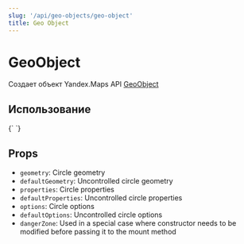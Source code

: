 ```yaml
---
slug: '/api/geo-objects/geo-object'
title: Geo Object
---
```



# GeoObject

Создает объект Yandex.Maps API [GeoObject][docs]

## Использование

<Canvas>
  {`
  <YMaps>
    <Map
      defaultState={{
        center: [55.751574, 37.573856],
        zoom: 3,
      }}
    >
      <GeoObject
        geometry={{
          type: 'LineString',
          coordinates: [
            [55.76, 37.64],
            [52.51, 13.38],
          ],
        }}
        options={{
          geodesic: true,
          strokeWidth: 5,
          strokeColor: '#F008',
        }}
      />
    </Map>
  </YMaps>
`}
</Canvas>

## Props

- `geometry`: Circle geometry
- `defaultGeometry`: Uncontrolled circle geometry
- `properties`: Circle properties
- `defaultProperties`: Uncontrolled circle properties
- `options`: Circle options
- `defaultOptions`: Uncontrolled circle options
- `dangerZone`: Used in a special case where constructor needs to be modified
  before passing it to the mount method

[docs]:
  https://tech.yandex.com/maps/doc/jsapi/2.1/ref/reference/GeoObject-docpage/
